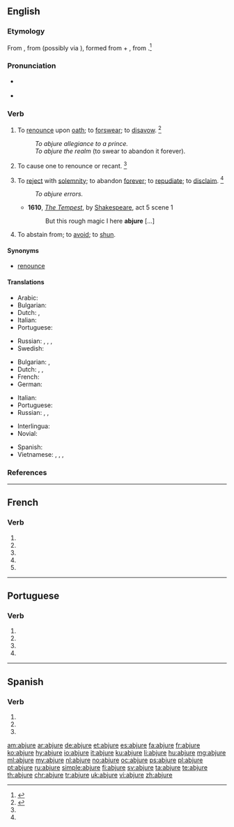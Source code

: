 {{also|abjuré}}
==English==

===Etymology===
From {{etyl|enm|en}} {{term|abjuren|lang=enm}}, from {{etyl|la|en}} {{m|la|abiūrō||deny upon oath}} (possibly via {{etyl|frm|en}} {{term|abiurer|abjurer|lang=frm}}), formed from {{term|ab||from, away from|lang=la}} + {{m|la|iūro||swear or take an oath}}, from {{m|la|iūs||law, right, duty}}.<ref>{{R:CDOE|page=3}}</ref>

===Pronunciation===
* {{a|US}} {{IPA|/æbˈdʒʊɹ/|lang=en}}
* {{audio|en-us-abjure.ogg|Audio (US)|lang=en}}

===Verb===
{{en-verb|abjur}}

# {{context|transitive|lang=en}} To [[renounce]] upon [[oath]]; to [[forswear]]; to [[disavow]]. {{defdate|First attested around 1350 to 1470.}}<ref name=SOED>{{R:SOED5|page=5}}</ref>
#: ''To abjure allegiance to a prince.''
#: ''To abjure the realm'' (to swear to abandon it forever).
# {{context|transitive|obsolete|historical|lang=en}} To cause one to renounce or recant. {{defdate|First attested around 1350 to 1470.}}<ref name=SOED/>
# {{context|transitive|lang=en}} To [[reject]] with [[solemnity]]; to abandon [[forever]]; to [[repudiate]]; to [[disclaim]]. {{defdate|First attested around 1350 to 1470.}}<ref name=SOED/>
#: ''To abjure errors.''
#* '''1610''', ''[[s:The Tempest|The Tempest]]'', by [[w:William Shakespeare|Shakespeare]], act 5 scene 1
#*: But this rough magic I here '''abjure''' [...]
# {{context|transitive|lang=en}} To abstain from; to [[avoid]]; to [[shun]].

====Synonyms====
* [[renounce]]

====Translations====
{{trans-top|to renounce upon oath}}
* Arabic: {{t|ar|اِرْتَدَّ|tr=irtádda|sc=Arab}}
* Bulgarian: {{t|bg|[[отричам]] [[се]] [[под]] [[клетва]]|tr=otríčam se pod klétva}}
* Dutch: {{t+|nl|afzweren}}, {{t|nl|[[verzaken]] [[aan]] een [[eed]]}}
* Italian: {{t+|it|abiurare}}
* Portuguese: {{t+|pt|abjurar}}
{{trans-mid}}
* Russian: {{t+|ru|отрекаться|impf|tr=otrekátʹsja|sc=Cyrl}}, {{t+|ru|отречься|pf|tr=otréčʹsja|sc=Cyrl}}, {{t|ru|[[клятвенно]] [[отрекаться]]|tr=kljátvenno otrekátʹsja|sc=Cyrl}}, {{t|ru|[[отрицать]] [[под]] [[присяга|присягой]]|tr=otricátʹ pod prisjágoj|sc=Cyrl}}
* Swedish: {{t|sv|avsvära}}
{{trans-bottom}}

{{trans-top|to renounce with solemnity}}
* Bulgarian: {{t+|bg|отказвам|tr=otkázvam se|alt=отказвам се}}, {{t+|bg|отхвърлям|tr=othvǎ̀rljam}}
* Dutch: {{t+|nl|afzweren}}, {{t+|nl|herroepen}}, {{qualifier|aan}} {{t|nl|verzaken}}
* French: {{t+|fr|abjurer}}
* German: {{qualifier|with dative}} {{t|de|abschwören}}
{{trans-mid}}
* Italian: {{t+|it|abiurare}}
* Portuguese: {{t+|pt|abjurar}}
* Russian: {{t+|ru|отказываться|impf|tr=otkázyvatʹsja|sc=Cyrl}}, {{t+|ru|отказаться|pf|tr=otkazátʹsja|sc=Cyrl}}, {{t|ru|[[торжественно]] [[отрекаться]]|tr=toržéstvenno otrekátʹsja|sc=Cyrl}}
{{trans-bottom}}

{{checktrans-top}}
* Interlingua: {{t-check|ia|abjurar}}
* Novial: {{t-check|nov|abjura}}
{{trans-mid}}
* Spanish: {{t+check|es|abjurar}}
* Vietnamese: {{t-check|vi|tuyên bố bỏ}}, {{t-check|vi|nguyện bỏ}}, {{t+check|vi|rút lui}}, {{t-check|vi|thề bỏ}}
{{trans-bottom}}

===References===
<references/>

----

==French==

===Verb===
{{fr-verb-form}}

# {{inflection of|abjurer||1|s|pres|indc|lang=fr}}
# {{inflection of|abjurer||3|s|pres|indc|lang=fr}}
# {{inflection of|abjurer||1|s|pres|subj|lang=fr}}
# {{inflection of|abjurer||1|s|pres|subj|lang=fr}}
# {{inflection of|abjurer||2|s|impr|lang=fr}}

----

==Portuguese==

===Verb===
{{pt-verb-form}}

# {{pt-verb form of|abjurar|ar|subjunctive|present|singular|first}}
# {{pt-verb form of|abjurar|ar|subjunctive|present|singular|third}}
# {{pt-verb form of|abjurar|ar|imperative|affirmative|singular|third|}}
# {{pt-verb form of|abjurar|ar|imperative|negative|singular|third|}}

----

==Spanish==

===Verb===
{{es-verb-form|abjurar}}

# {{es-verb form of|ending=ar|mood=subjunctive|tense=present|pers=1|number=singular|abjurar}}
# {{es-verb form of|ending=ar|mood=subjunctive|tense=present|pers=2|formal=yes|number=singular|abjurar}}
# {{es-verb form of|ending=ar|mood=subjunctive|tense=present|pers=3|number=singular|abjurar}}

[[am:abjure]]
[[ar:abjure]]
[[de:abjure]]
[[et:abjure]]
[[es:abjure]]
[[fa:abjure]]
[[fr:abjure]]
[[ko:abjure]]
[[hy:abjure]]
[[io:abjure]]
[[it:abjure]]
[[ku:abjure]]
[[li:abjure]]
[[hu:abjure]]
[[mg:abjure]]
[[ml:abjure]]
[[my:abjure]]
[[nl:abjure]]
[[no:abjure]]
[[oc:abjure]]
[[ps:abjure]]
[[pl:abjure]]
[[pt:abjure]]
[[ru:abjure]]
[[simple:abjure]]
[[fi:abjure]]
[[sv:abjure]]
[[ta:abjure]]
[[te:abjure]]
[[th:abjure]]
[[chr:abjure]]
[[tr:abjure]]
[[uk:abjure]]
[[vi:abjure]]
[[zh:abjure]]